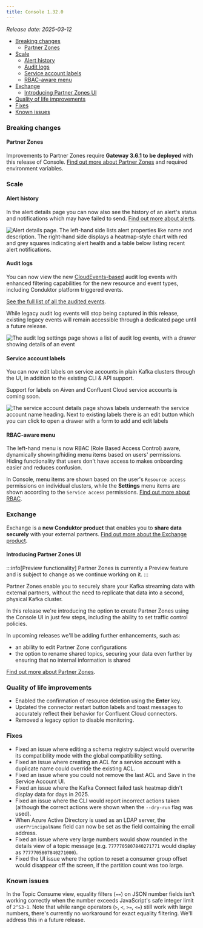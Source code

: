 ```yaml
---
title: Console 1.32.0
---
```


*Release date: 2025-03-12*

- [Breaking changes](#breaking-changes)
  - [Partner Zones](#partner-zones)
- [Scale](#scale)
  - [Alert history](#alert-history)
  - [Audit logs](#audit-logs)
  - [Service account labels](#service-account-labels)
  - [RBAC-aware menu](#rbac-aware-menu)
- [Exchange](#exchange)
  - [Introducing Partner Zones UI](#introducing-partner-zones-ui)
- [Quality of life improvements](#quality-of-life-improvements)
- [Fixes](#fixes)
- [Known issues](#known-issues)

### Breaking changes

#### Partner Zones
Improvements to Partner Zones require **Gateway 3.6.1 to be deployed** with this release of Console. [Find out more about Partner Zones](/platform/navigation/partner-zones) and required environment variables.

### Scale

#### Alert history

In the alert details page you can now also see the history of an alert's status and notifications which may have failed to send. [Find out more about alerts](/platform/navigation/settings/alerts).

![Alert details page. The left-hand side lists alert properties like name and description. The right-hand side displays a heatmap-style chart with red and grey squares indicating alert health and a table below listing recent alert notifications.](/images/changelog/platform/v32/alert-details.png)


#### Audit logs

You can now view the new [CloudEvents-based](https://github.com/cloudevents/spec/blob/main/cloudevents/spec.md) audit log events with enhanced filtering capabilities for the new resource and event types, including Conduktor platform triggered events. 

[See the full list of all the audited events](/platform/navigation/settings/audit-log/).

While legacy audit log events will stop being captured in this release, existing legacy events will remain accessible through a dedicated page until a future release.

![The audit log settings page shows a list of audit log events, with a drawer showing details of an event](/images/changelog/platform/v32/audit-log-settings.png)

#### Service account labels

You can now edit labels on service accounts in plain Kafka clusters through the UI, in addition to the existing CLI & API support.

Support for labels on Aiven and Confluent Cloud service accounts is coming soon.

![The service account details page shows labels underneath the service account name heading. Next to existing labels there is an edit button which you can click to open a drawer with a form to add and edit labels](/images/changelog/platform/v32/edit-service-account-labels.png)

#### RBAC-aware menu

The left-hand menu is now RBAC (Role Based Access Control) aware, dynamically showing/hiding menu items based on users' permissions. Hiding functionality that users don't have access to makes onboarding easier and reduces confusion.

In Console, menu items are shown based on the user's `Resource access` permissions on individual clusters, while the **Settings** menu items are shown according to the `Service access` permissions. [Find out more about RBAC](/platform/navigation/settings/rbac).


### Exchange

Exchange is a **new Conduktor product** that enables you to **share data securely** with your external partners. [Find out more about the Exchange product](https://conduktor.io/exchange).

#### Introducing Partner Zones UI

:::info[Preview functionality]
Partner Zones is currently a Preview feature and is subject to change as we continue working on it.
:::

Partner Zones enable you to securely share your Kafka streaming data with external partners, without the need to replicate that data into a second, physical Kafka cluster.

In this release we're introducing the option to create Partner Zones using the Console UI in just few steps, including the ability to set traffic control policies.

In upcoming releases we'll be adding further enhancements, such as:
- an ability to edit Partner Zone configurations
- the option to rename shared topics, securing your data even further by ensuring that no internal information is shared

[Find out more about Partner Zones](/platform/navigation/partner-zones).

### Quality of life improvements

- Enabled the confirmation of resource deletion using the **Enter** key.
- Updated the connector restart button labels and toast messages to accurately reflect their behavior for Confluent Cloud connectors.
- Removed a legacy option to disable monitoring.

### Fixes

- Fixed an issue where editing a schema registry subject would overwrite its compatibility mode with the global compatibility setting.
- Fixed an issue where creating an ACL for a service account with a duplicate name could override the existing ACL.
- Fixed an issue where you could not remove the last ACL and Save in the Service Account UI.
- Fixed an issue where the Kafka Connect failed task heatmap didn't display data for days in 2025.
- Fixed an issue where the CLI would report incorrect actions taken (although the correct actions were shown when the `--dry-run` flag was used).
- When Azure Active Directory is used as an LDAP server, the `userPrincipalName` field can now be set as the field containing the email address.
- Fixed an issue where very large numbers would show rounded in the details view of a topic message (e.g. `7777705807840271771` would display as `7777705807840271000`).
- Fixed the UI issue where the option to reset a consumer group offset would disappear off the screen, if the partition count was too large.

### Known issues
In the Topic Consume view, equality filters (`==`) on JSON number fields isn't working correctly when the number exceeds JavaScript's safe integer limit of `2^53-1`. Note that while range operators (`>`, `<`, `>=`, `<=`) still work with large numbers, there's currently no workaround for exact equality filtering. We'll address this in a future release.

